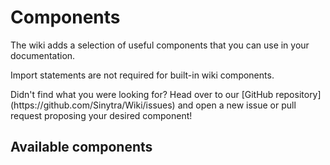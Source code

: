 
# Components

The wiki adds a selection of useful components that you can use in your documentation.

Import statements are not required for built-in wiki components.

<Callout>
    Didn't find what you were looking for? Head over to our [GitHub repository](https://github.com/Sinytra/Wiki/issues)
    and open a new issue or pull request proposing your desired component!
</Callout>

## Available components

<div className="flex flex-row flex-wrap gap-4">
    <ComponentWidget href="asset" name="Asset" desc="Display a project asset image" icon={ImageIcon} />
    <ComponentWidget href="callout" name="Callout" desc="Draw the reader's attention" icon={InfoIcon} />
    <ComponentWidget href="codetabs" name="Code tabs" desc="Show multiple variants in one codeblock" icon={CodeIcon} />
    <ComponentWidget href="icon" name="Icon" desc="Display a built-in icon, like this squirrel" icon={SquirrelIcon} />
    <ComponentWidget href="recipe" name="Crafting recipe" desc="Display a game recipe" icon={LayoutGridIcon} />
</div>